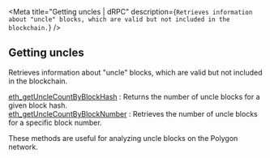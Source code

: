 
<Meta
  title="Getting uncles | dRPC"
  description={`Retrieves information about "uncle" blocks, which are valid but not included in the blockchain.`}
/>
## Getting uncles

Retrieves information about "uncle" blocks, which are valid but not included in the blockchain.

[eth_getUncleCountByBlockHash](/polygon-api/gettinguncles/eth_getUncleCountByBlockHash) : Returns the number of uncle blocks for a given block hash. \
[eth_getUncleCountByBlockNumber](/polygon-api/gettinguncles/eth_getUncleCountByBlockNumber) : Retrieves the number of uncle blocks for a specific block number.

These methods are useful for analyzing uncle blocks on the Polygon network.

<Space h={16} />
<GetStarted />
